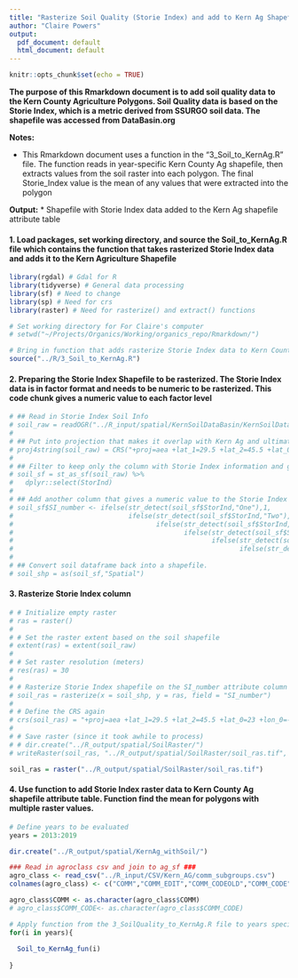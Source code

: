 ```yaml
---
title: "Rasterize Soil Quality (Storie Index) and add to Kern Ag Shapefile, and add agroclasses"
author: "Claire Powers"
output:
  pdf_document: default
  html_document: default
---
```


```r
knitr::opts_chunk$set(echo = TRUE)
```

**The purpose of this Rmarkdown document is to add soil quality data to the Kern County Agriculture Polygons. Soil Quality data is based on the Storie Index, which is a metric derived from SSURGO soil data. The shapefile was accessed from DataBasin.org**

**Notes:**   

  * This Rmarkdown document uses a function in the "3_Soil_to_KernAg.R" file. The function reads in year-specific Kern County Ag shapefile, then extracts values from the soil raster into each polygon. The final Storie_Index value is the mean of any values that were extracted into the polygon

**Output:**
* Shapefile with Storie Index data added to the Kern Ag shapefile attribute table


#### 1. Load packages, set working directory, and source the Soil_to_KernAg.R file which contains the function that takes rasterized Storie Index data and adds it to the Kern Agriculture Shapefile
```r

library(rgdal) # Gdal for R
library(tidyverse) # General data processing
library(sf) # Need to change 
library(sp) # Need for crs 
library(raster) # Need for rasterize() and extract() functions

# Set working directory for For Claire's computer
# setwd("~/Projects/Organics/Working/organics_repo/Rmarkdown/")

# Bring in function that adds rasterize Storie Index data to Kern Country Agriculture attribute table 
source("../R/3_Soil_to_KernAg.R")
```

#### 2. Preparing the Storie Index Shapefile to be rasterized. The Storie Index data is in factor format and needs to be numeric to be rasterized. This code chunk gives a numeric value to each factor level
```r
# ## Read in Storie Index Soil Info
# soil_raw = readOGR("../R_input/spatial/KernSoilDataBasin/KernSoilData_QGISreproj.shp")
# 
# ## Put into projection that makes it overlap with Kern Ag and ultimately all over spatial data
# proj4string(soil_raw) = CRS("+proj=aea +lat_1=29.5 +lat_2=45.5 +lat_0=23 +lon_0=-96 +x_0=0 +y_0=0 +ellps=GRS80 +towgs84=0,0,0,0,0,0,0 +units=m +no_defs")
# 
# ## Filter to keep only the column with Storie Index information and geometry (Geometry stays by default unless the dataframe is switched to a basic DF and geometries are removed)
# soil_sf = st_as_sf(soil_raw) %>% 
#   dplyr::select(StorInd)
# 
# ## Add another column that gives a numeric value to the Storie Index soil rating. NA values given to values that were desginated NA or Not appropriate for SI rating 
# soil_sf$SI_number <- ifelse(str_detect(soil_sf$StorInd,"One"),1,
#                             ifelse(str_detect(soil_sf$StorInd,"Two"),2,
#                                    ifelse(str_detect(soil_sf$StorInd,"Three"),3,
#                                           ifelse(str_detect(soil_sf$StorInd,"Four"),4,
#                                                  ifelse(str_detect(soil_sf$StorInd,"Five"),5,
#                                                         ifelse(str_detect(soil_sf$StorInd,"Six"),6,NA))))))
# 
# ## Convert soil dataframe back into a shapefile. 
# soil_shp = as(soil_sf,"Spatial")
```

#### 3. Rasterize Storie Index column
```r
# # Initialize empty raster
# ras = raster() 
# 
# # Set the raster extent based on the soil shapefile
# extent(ras) = extent(soil_raw) 
# 
# # Set raster resolution (meters)
# res(ras) = 30 
# 
# # Rasterize Storie Index shapefile on the SI_number attribute column
# soil_ras = rasterize(x = soil_shp, y = ras, field = "SI_number")
# 
# # Define the CRS again
# crs(soil_ras) = "+proj=aea +lat_1=29.5 +lat_2=45.5 +lat_0=23 +lon_0=-96 +x_0=0 +y_0=0 +ellps=GRS80 +towgs84=0,0,0,0,0,0,0 +units=m +no_defs"
# 
# # Save raster (since it took awhile to process)
# # dir.create("../R_output/spatial/SoilRaster/")
# writeRaster(soil_ras, "../R_output/spatial/SoilRaster/soil_ras.tif", overwrite = T)

soil_ras = raster("../R_output/spatial/SoilRaster/soil_ras.tif")
```

#### 4. Use function to add Storie Index raster data to Kern County Ag shapefile attribute table. Function find the mean for polygons with multiple raster values. 
```r
# Define years to be evaluated
years = 2013:2019

dir.create("../R_output/spatial/KernAg_withSoil/")

### Read in agroclass csv and join to ag_sf ###
agro_class <- read_csv("../R_input/CSV/Kern_AG/comm_subgroups.csv")
colnames(agro_class) <- c("COMM","COMM_EDIT","COMM_CODEOLD","COMM_CODE","GENUS","AGROCLASS","FAMILY")

agro_class$COMM <- as.character(agro_class$COMM)
# agro_class$COMM_CODE<- as.character(agro_class$COMM_CODE)

# Apply function from the 3_SoilQuality_to_KernAg.R file to years specified. See notes in function for more details 
for(i in years){
  
  Soil_to_KernAg_fun(i)
  
}

```



